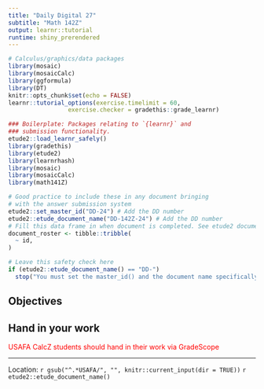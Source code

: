 ```yaml
---
title: "Daily Digital 27"
subtitle: "Math 142Z"
output: learnr::tutorial
runtime: shiny_prerendered
---
```



```r
# Calculus/graphics/data packages
library(mosaic)
library(mosaicCalc)
library(ggformula)
library(DT)
knitr::opts_chunk$set(echo = FALSE)
learnr::tutorial_options(exercise.timelimit = 60, 
                 exercise.checker = gradethis::grade_learnr)
```


```r
### Boilerplate: Packages relating to `{learnr}` and 
### submission functionality.
etude2::load_learnr_safely()
library(gradethis)
library(etude2)
library(learnrhash)
library(mosaic)
library(mosaicCalc)
library(math141Z)
```


```r
# Good practice to include these in any document bringing
# with the answer submission system
etude2::set_master_id("DD-24") # Add the DD number
etude2::etude_document_name("DD-142Z-24") # Add the DD number
# Fill this data frame in when document is completed. See etude2 documentation
document_roster <- tibble::tribble(
  ~ id,
)
```

```r
# Leave this safety check here
if (etude2::etude_document_name() == "DD-") 
  stop("You must set the master_id() and the document name specifically and uniquely for this document")
```

## Objectives




## Hand in your work

<div style="color: red;">USAFA CalcZ students should hand in their work via GradeScope</div>

<!--

REMEMBER: Press the REFRESH button before copying the hash code and submitting it at the <a href="https://forms.microsoft.com/Pages/ResponsePage.aspx?id=Bgq4einwwEWE0X2tGc48YcCKijCKVrhDla481YPh1UJUMVdERUtVT0VOSEpMMEdPQU1aWlpYTTA0RS4u" target = "_blank">USAFA Math 142Z site</a>


```rr
etude2::submissions_ui()
```

```rr
etude2::submissions_logic()
```

-->

-----

Location: `r gsub("^.*USAFA/", "", knitr::current_input(dir = TRUE))` `r  etude2::etude_document_name()`

